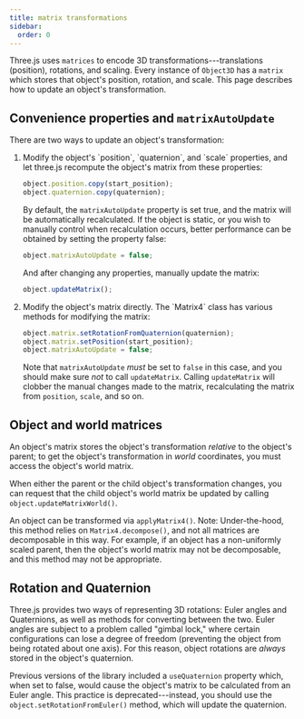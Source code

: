 ```yaml
---
title: matrix transformations
sidebar:
  order: 0
---
```


Three.js uses `matrices` to encode 3D transformations---translations (position), rotations, and scaling. Every instance of `Object3D` has a `matrix` which stores that object's position, rotation, and scale. This page describes how to update an object's transformation.

## Convenience properties and `matrixAutoUpdate`

There are two ways to update an object's transformation:

<ol>
<li>
Modify the object's `position`, `quaternion`, and `scale` properties, and let three.js recompute
the object's matrix from these properties:

```js
object.position.copy(start_position);
object.quaternion.copy(quaternion);
```

By default, the `matrixAutoUpdate` property is set true, and the matrix will be automatically recalculated.
If the object is static, or you wish to manually control when recalculation occurs, better performance can be obtained by setting the property false:

```js
object.matrixAutoUpdate = false;
```

And after changing any properties, manually update the matrix:

```js
object.updateMatrix();
```

</li>
<li>
Modify the object's matrix directly. The `Matrix4` class has various methods for modifying the matrix:

```js
object.matrix.setRotationFromQuaternion(quaternion);
object.matrix.setPosition(start_position);
object.matrixAutoUpdate = false;
```

Note that `matrixAutoUpdate` _must_ be set to `false` in this case, and you should make sure _not_ to call `updateMatrix`. Calling `updateMatrix` will clobber the manual changes made to the matrix, recalculating the matrix from `position`, `scale`, and so on.

</li>
</ol>

## Object and world matrices

An object's matrix stores the object's transformation _relative_ to the object's parent; to get the object's transformation in _world_ coordinates, you must access the object's world matrix.

When either the parent or the child object's transformation changes, you can request that the child object's world matrix be updated by calling `object.updateMatrixWorld()`.

An object can be transformed via `applyMatrix4()`. Note: Under-the-hood, this method relies on `Matrix4.decompose()`, and not all matrices are decomposable in this way. For example, if an object has a non-uniformly scaled parent, then the object's world matrix may not be decomposable, and this method may not be appropriate.

## Rotation and Quaternion

Three.js provides two ways of representing 3D rotations: Euler angles and Quaternions, as well as methods for converting between the two. Euler angles are subject to a problem called "gimbal lock," where certain configurations can lose a degree of freedom (preventing the object from being rotated about one axis). For this reason, object rotations are _always_ stored in the object's quaternion.

Previous versions of the library included a `useQuaternion` property which, when set to false, would cause the object's matrix to be calculated from an Euler angle. This practice is deprecated---instead, you should use the `object.setRotationFromEuler()` method, which will update the quaternion.
